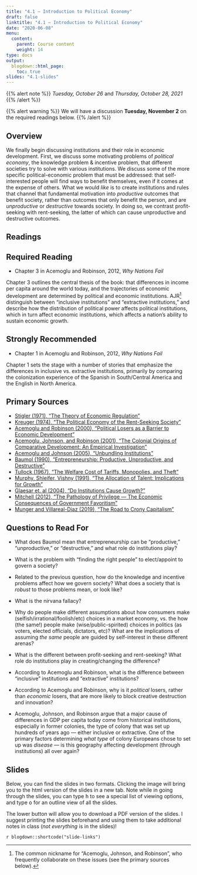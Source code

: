 ```yaml
---
title: "4.1 — Introduction to Political Economy"
draft: false
linktitle: "4.1 — Introduction to Political Economy"
date: "2020-06-08"
menu:
  content:
    parent: Course content
    weight: 14
type: docs
output:
  blogdown::html_page:
    toc: true
slides: "4.1-slides"
---
```


{{% alert note %}}
*Tuesday, October 26* and *Thursday, October 28, 2021*
{{% /alert %}}

{{% alert warning %}}
We will have a discussion **Tuesday, November 2** on the required readings below.
{{% /alert %}}

## <i class="fas fa-info-circle fa-lg"></i> Overview

We finally begin discussing institutions and their role in economic development. First, we discuss some motivating problems of *political economy*, the knowledge problem & incentive problem, that different societies try to solve with various institutions. We discuss some of the more specific political-economic problem that must be addressed: that self-interested people will find ways to benefit themselves, even if it comes at the expense of others. What we would *like* is to create institutions and rules that channel that fundamental motivation into *productive* outcomes that benefit society, rather than outcomes that only benefit the person, and are *unproductive* or *destructive* towards society. In doing so, we contrast profit-seeking with rent-seeking, the latter of which can cause unproductive and destructive outcomes.

## <i class="fas fa-book-reader fa-lg"></i> Readings

## Required Reading

- <i class="fas fa-book"></i> Chapter 3 in Acemoglu and Robinson, 2012, *Why Nations Fail*

Chapter 3 outlines the central thesis of the book: that differences in income per capita around the world today, and the trajectories of economic development are determined by political and economic institutions. AJR^[The common nickname for "Acemoglu, Johnson, and Robinson", who frequently collaborate on these issues (see the primary sources below).] distinguish between "inclusive institutions" and "extractive institutions," and describe how the distribution of political power affects political institutions, which in turn affect economic institutions, which affects a nation's ability to sustain economic growth.  

## Strongly Recommended

- <i class="fas fa-book"></i> Chapter 1 in Acemoglu and Robinson, 2012, *Why Nations Fail*

Chapter 1 sets the stage with a number of stories that emphasize the differences in inclusive vs. extractive institutions, primarily by comparing the colonization experience of the Spanish in South/Central America and the English in North America.

## Primary Sources

- [<i class="fas fa-file-pdf"></i> Stigler (1971), "The Theory of Economic Regulation"](/readings/Stigler-1971.pdf)
- [<i class="fas fa-file-pdf"></i> Kreuger (1974), "The Political Economy of the Rent-Seeking Society"](/readings/Kreuger-1974.pdf)
- [<i class="fas fa-file-pdf"></i> Acemoglu and Robinson (2000), "Political Losers as a Barrier to Economic Development"](/readings/Acemoglu-Robinson-2000.pdf)
- [<i class="fas fa-file-pdf"></i> Acemoglu, Johnson, and Robinson (2001), "The Colonial Origins of Comparative Development: An Empirical Investigation"](/readings/Acemoglu-Johnson-Robinson-2001.pdf)
- [<i class="fas fa-file-pdf"></i> Acemoglu and Johnson (2005), "Unbundling Institutions"](/readings/Acemoglu-Johnson-2005.pdf)
- [<i class="fas fa-file-pdf"></i> Baumol (1990), "Entrepreneurship: Productive, Unproductive, and Destructive"](/readings/Baumol-1990.pdf)
- [<i class="fas fa-file-pdf"></i> Tullock (1967), "The Welfare Cost of Tariffs, Monopolies, and Theft"](/readings/Tullock-1967.pdf)
- [<i class="fas fa-file-pdf"></i> Murphy, Shleifer, Vishny (1991), "The Allocation of Talent: Implications for Growth"](/readings/Murphy-Shleifer-Vishny-1991.pdf)
- [<i class="fas fa-file-pdf"></i> Glaesar et. al (2004), "Do Institutions Cause Growth?"](/readings/Glaesar-et-al-2004.pdf)
- [<i class="fas fa-file-pdf"></i> Mitchell (2012), "The Pathology of Privilege — The Economic Consequences of Government Favoritism"](/readings/Mitchell-2012.pdf)
- [<i class="fas fa-file-pdf"></i> Munger and Villareal-Diaz (2019), "The Road to Crony Capitalism"](/readings/Munger-Villareal-Diaz-2019.pdf)

## Questions to Read For

- What does Baumol mean that entrepreneurship can be "productive," "unproductive," or "destructive," and what role do institutions play?

- What is the problem with "finding the right people" to elect/appoint to govern a society?

- Related to the previous question, how do the knowledge and incentive problems affect how we govern society? What does a society that is *robust* to those problems mean, or look like?

- What is the nirvana fallacy?

- Why do people make different assumptions about how consumers make (selfish/irrational/foolish/etc) choices in a market economy, vs. the how (the same!) people make (wise/public-spirited) choices in politics (as voters, elected officials, dictators, etc)? What are the implications of assuming *the same* people are guided by self-interest in these different arenas?

- What is the different between profit-seeking and rent-seeking? What role do institutions play in creating/changing the difference?

- According to Acemoglu and Robinson, what is the difference between “inclusive” institutions and “extractive” institutions?

- According to Acemoglu and Robinson, why is it *political* losers, rather than *economic* losers, that are more likely to block creative destruction and innovation?

- Acemoglu, Johnson, and Robinson argue that a major cause of differences in GDP per capita today come from historical institutions, especially in former colonies, the type of colony that was set up hundreds of years ago — either inclusive or extractive. One of the primary factors determining *what type* of colony Europeans chose to set up was *disease* — is this geography affecting development (through institutions) all over again?


## <i class="fas fa-chalkboard-teacher"></i> Slides

Below, you can find the slides in two formats. Clicking the image will bring you to the html version of the slides in a new tab. Note while in going through the slides, you can type <kbd>h</kbd> to see a special list of viewing options, and type <kbd>o</kbd> for an outline view of all the slides.

The lower button will allow you to download a PDF version of the slides. I suggest printing the slides beforehand and using them to take additional notes in class (*not everything* is in the slides)!

`r blogdown::shortcode("slide-links")`
